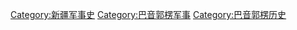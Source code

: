 [[Category:新疆军事史|Category:新疆军事史]]
[[Category:巴音郭楞军事|Category:巴音郭楞军事]]
[[Category:巴音郭楞历史|Category:巴音郭楞历史]]